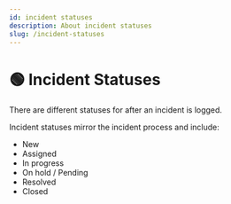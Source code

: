 ```yaml
---
id: incident statuses
description: About incident statuses
slug: /incident-statuses
---
```


# 🟢 Incident Statuses


There are different statuses for after an incident is logged. 

Incident statuses mirror the incident process and include:

- New
- Assigned
- In progress
- On hold / Pending
- Resolved
- Closed

